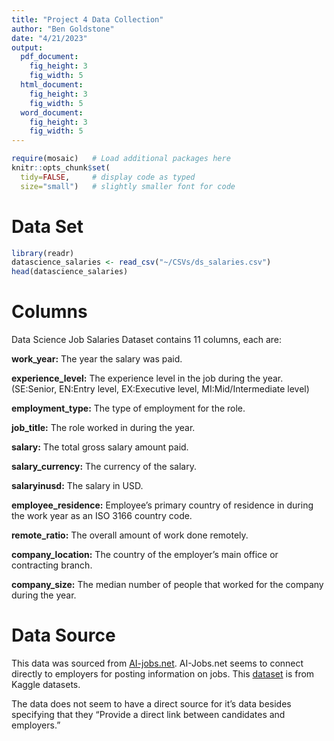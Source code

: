 ```yaml
---
title: "Project 4 Data Collection"
author: "Ben Goldstone"
date: "4/21/2023"
output: 
  pdf_document:
    fig_height: 3
    fig_width: 5
  html_document:
    fig_height: 3
    fig_width: 5
  word_document:
    fig_height: 3
    fig_width: 5
---
```


```r
require(mosaic)   # Load additional packages here 
knitr::opts_chunk$set(
  tidy=FALSE,     # display code as typed
  size="small")   # slightly smaller font for code
```


# Data Set
```r
library(readr)
datascience_salaries <- read_csv("~/CSVs/ds_salaries.csv")
head(datascience_salaries)

```
# Columns
Data Science Job Salaries Dataset contains 11 columns, each are:

**work_year:** The year the salary was paid.

**experience_level:** The experience level in the job during the year. (SE:Senior,
EN:Entry level, EX:Executive level, MI:Mid/Intermediate level)

**employment_type:** The type of employment for the role.
<!-- CT: Consulting? -->

**job_title:** The role worked in during the year.

**salary:** The total gross salary amount paid.

**salary_currency:** The currency of the salary.

**salaryinusd:** The salary in USD.

**employee_residence:** Employee's primary country of residence in during the work year as an ISO 3166 country code.

**remote_ratio:** The overall amount of work done remotely.

**company_location:** The country of the employer's main office or contracting branch.

**company_size:** The median number of people that worked for the company during the year.

# Data Source
This data was sourced from [AI-jobs.net](https://ai-jobs.net/). AI-Jobs.net seems to connect directly to employers for posting information on jobs. This [dataset](https://www.kaggle.com/datasets/ppb00x/credit-risk-customers) is from Kaggle datasets.

The data does not seem to have a direct source for it's data besides specifying that they "Provide a direct link between candidates and employers."
